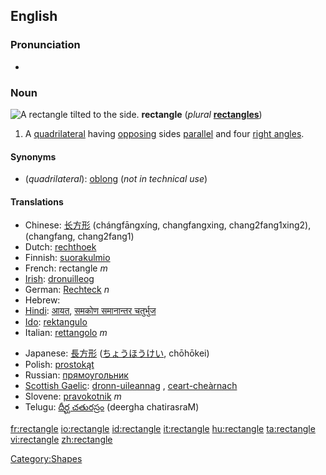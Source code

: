 {{wikipedia}}

==English==

===Pronunciation===
*{{audio|en-us-rectangle.ogg|Audio (US)}}


===Noun===
[[Image:Geometry Rectangle.png|thumb|right|A rectangle tilted to the side.]]
'''rectangle''' (''plural'' '''[[rectangles]]''')
# {{geometry}} A [[quadrilateral]] having [[opposing]] sides [[parallel]] and four [[right angle]]s.

====Synonyms====
*(''quadrilateral''): [[oblong]] (''not in technical use'')

====Translations====
{{trans-top|quadrilateral}}
*Chinese: [[长方形]] (chángfāngxíng, changfangxing, chang2fang1xing2), (changfang, chang2fang1)
*Dutch: [[rechthoek]]
*Finnish: [[suorakulmio]]
*French: rectangle ''m''
*[[Irish]]: [[dronuilleog]]
*German: [[Rechteck]] ''n''
*Hebrew: {{he-translation|מלבן|malbén}} {{m}}
*[[Hindi]]: [[आयत]], [[समकोण समानान्तर चतुर्भुज]]
*[[Ido]]: [[rektangulo]]
*Italian: [[rettangolo]] ''m''
{{trans-mid}}
*Japanese: [[長方形]] ([[ちょうほうけい]], chōhōkei)
*Polish: [[prostokąt]]
*Russian: [[прямоугольник]]
*[[Scottish Gaelic]]: [[dronn-uileannag]] {{f}}, [[ceart-cheàrnach]] {{m}}
*Slovene: [[pravokotnik]] ''m''
*Telugu: [[దీర్ఘ చతురస్రం]] (deergha chatirasraM)
{{trans-bottom}}

[[Category:Shapes]]

[[fr:rectangle]]
[[io:rectangle]]
[[id:rectangle]]
[[it:rectangle]]
[[hu:rectangle]]
[[ta:rectangle]]
[[vi:rectangle]]
[[zh:rectangle]]